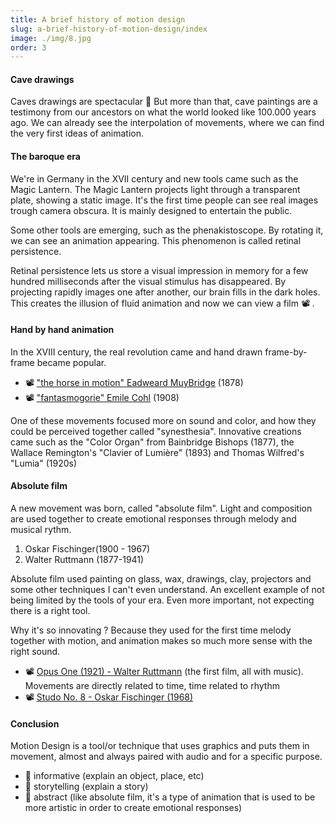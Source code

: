 ```yaml
---
title: A brief history of motion design
slug: a-brief-history-of-motion-design/index
image: ./img/8.jpg
order: 3
---
```


<Article
  first="A brief history"
  second="of motion design"
  introduction="We humans never stopped inventing new tools, trying to reproduce what we can see around us. "
>

#### Cave drawings

Caves drawings are spectacular 🐆
But more than that, cave paintings are a testimony from our ancestors on what the world looked like 100.000 years ago. We can already see the interpolation of movements, where we can find the very first ideas of animation.

#### The baroque era

We're in Germany in the XVII century and new tools came such as the Magic Lantern. The Magic Lantern projects light through a transparent plate, showing a static image. It's the first time people can see real images trough camera obscura. It is mainly designed to entertain the public.

Some other tools are emerging, such as the phenakistoscope. By rotating it, we can see an animation appearing. This phenomenon is called retinal persistence.

Retinal persistence lets us store a visual impression in memory for a few hundred milliseconds after the visual stimulus has disappeared. By projecting rapidly images one after another, our brain fills in the dark holes. This creates the illusion of fluid animation and now we can view a film 📽️ .

#### Hand by hand animation

In the XVIII century, the real revolution came and hand drawn frame-by-frame became popular.

- 📽️ ["the horse in motion" Eadweard MuyBridge](https://www.youtube.com/watch?v=heRuLp7CyTM) (1878)
- 📽️ ["fantasmogorie" Emile Cohl](https://www.youtube.com/watch?v=o1d28X0lkJ4) (1908)

One of these movements focused more on sound and color, and how they could be perceived together called "synesthesia". Innovative creations came such as the "Color Organ" from Bainbridge Bishops (1877), the Wallace Remington's "Clavier of Lumière" (1893) and Thomas Wilfred's "Lumia" (1920s)

#### Absolute film

A new movement was born, called "absolute film". Light and composition are used together to create emotional responses through melody and musical rythm.

1. Oskar Fischinger(1900 - 1967)
2. Walter Ruttmann (1877-1941)

Absolute film used painting on glass, wax, drawings, clay, projectors and some other techniques I can't even understand. An excellent example of not being limited by the tools of your era. Even more important, not expecting there is a right tool.

Why it's so innovating ? Because they used for the first time melody together with motion, and animation makes so much more sense with the right sound.

- 📽️ [Opus One (1921) - Walter Ruttmann](https://vimeo.com/42624760) (the first film, all with music). Movements are directly related to time, time related to rhythm
- 📽️ [Studo No. 8 - Oskar Fischinger (1968)](https://vimeo.com/342597616)

#### Conclusion

Motion Design is a tool/or technique that uses graphics and puts them in movement, almost and always paired with audio and for a specific purpose.

- 🌿 informative (explain an object, place, etc)
- 🌿 storytelling (explain a story)
- 🌿 abstract (like absolute film, it's a type of animation that is used to be more artistic in order to create emotional responses)

</Article>
